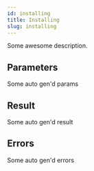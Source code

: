 ```yaml
---
id: installing
title: Installing
slug: installing
---
```



Some awesome description.




## Parameters

Some auto gen'd params

## Result

Some auto gen'd result

## Errors

Some auto gen'd errors